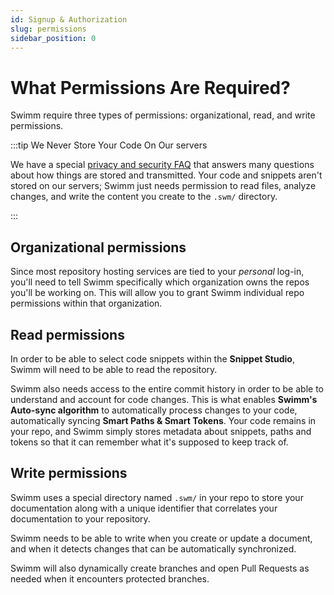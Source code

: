 ```yaml
---
id: Signup & Authorization
slug: permissions
sidebar_position: 0
---
```


# What Permissions Are Required?

Swimm require three types of permissions: organizational, read, and write permissions.
<br/>

:::tip We Never Store Your Code On Our servers

We have a special [privacy and security FAQ](https://docs.swimm.io/security) that answers many questions about
how things are stored and transmitted. Your code and snippets aren't stored 
on our servers; Swimm just needs permission to read files, analyze changes,
and write the content you create to the `.swm/` directory. 

:::

## Organizational permissions

Since most repository hosting 
services are tied to your *personal* log-in, you'll need to tell Swimm specifically
which organization owns the repos you'll be working on. This will allow you 
to grant Swimm individual repo permissions within that
organization.

## Read permissions

In order to be able to select code snippets within the **Snippet Studio**, Swimm will need to be able to read the repository.

Swimm also needs access to the entire commit history in order to be able to understand
and account for code changes. This is what enables **Swimm's Auto-sync algorithm** to automatically process 
changes to your code, automatically syncing **Smart Paths & Smart Tokens**. Your code remains in your repo, and Swimm simply stores metadata about snippets, paths
and tokens so that it can remember what it's supposed to keep track of.

## Write permissions

Swimm uses a special directory named `.swm/` in your
repo to store your documentation along with a unique identifier that 
correlates your documentation to your repository.

Swimm needs to be able to write when you create or update a document, and when it
detects changes that can be automatically synchronized.

Swimm will also dynamically create branches and open Pull Requests as needed when
it encounters protected branches. 
